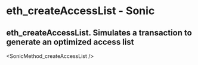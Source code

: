 # eth_createAccessList - Sonic

## eth_createAccessList. Simulates a transaction to generate an optimized access list


<SonicMethod_createAccessList />
